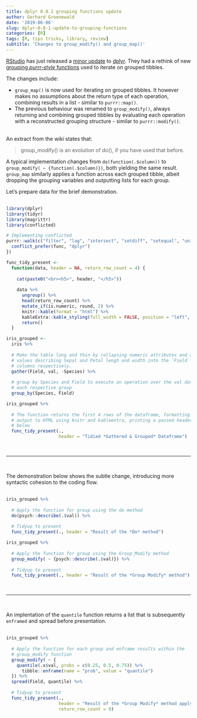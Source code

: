 ```yaml
---
title: dplyr 0.8.1 grouping functions update
author: Gerhard Groenewald
date: '2019-06-06'
slug: dplyr-0-8-1-update-to-grouping-functions
categories: [R]
tags: [R, tips tricks, library, review]
subtitle: 'Changes to group_modify() and group_map()'
---
```


[RStudio](https://www.rstudio.com) has just released a [minor update](https://www.tidyverse.org/articles/2019/05/dplyr-0-8-1/) to [dplyr](https://dplyr.tidyverse.org).  They had a rethink of new [grouping *purrr-style* functions](https://dplyr.tidyverse.org/reference/group_map.html) used to iterate on grouped tibbles.

The changes include:

- `group_map()` is now used for iterating on grouped tibbles.  It however makes no assumptions about the return type of each operation, combining results in a list - similar to `purrr::map()`.
- The previous behaviour was renamed to `group_modify()`, always returning and combining grouped tibbles by evaluating each operation with a reconstructed grouping structure - similar to `purrr::modify()`.<br><br>

An extract from the wiki states that:

> group_modify() is an evolution of do(), if you have used that before.

A typical implementation changes from `do(function(.$column))` to `group_modify( ~ {function(.$column)})`, both yielding the same result.  `group_map` similarly applies a function across each grouped tibble, albeit dropping the grouping variables and outputting lists for each group.

Let's prepare data for the brief demonstration.<br><br>

```r
library(dplyr)
library(tidyr)
library(magrittr)
library(conflicted)

# Implementing conflicted
purrr::walk(c("filter", "lag", "intersect", "setdiff", "setequal", "union"), function(func) {
  conflict_prefer(func, "dplyr")
})
```

```r
func_tidy_present <-
  function(data, header = NA, return_row_count = 4) {
    
    cat(paste0("<br><h5>", header, "</h5>"))
    
    data %>% 
      ungroup() %>%
      head(return_row_count) %>% 
      mutate_if(is.numeric, round, 2) %>% 
      knitr::kable(format = "html") %>%
      kableExtra::kable_styling(full_width = FALSE, position = "left", font_size = 12) %>% 
      return()
  }
```

```r
iris_grouped <-
  iris %>% 
  
  # Make the table long and thin by collapsing numeric attributes and associated
  # values describing Sepal and Petal lengh and width into the `Field` and `val`
  # columns respectively.
  gather(Field, val, -Species) %>% 
  
  # group by Species and Field to execute an operation over the val data for
  # each respective group
  group_by(Species, Field)

iris_grouped %>%
  
  # The function returns the first 4 rows of the dataframe, formatting the
  # output to HTML using knitr and kableextra, printing a passed header as shown
  # below
  func_tidy_present(., 
                    header = "Tidied *Gathered & Grouped* Dataframe")
```

<br><hr><br>

The demonstration below shows the subtle change, introducing more syntactic cohesion to the coding flow.<br><br>

```r
iris_grouped %>%
  
  # Apply the function for group using the do method
  do(psych::describe(.$val)) %>%
  
  # Tidyup to present
  func_tidy_present(., header = "Result of the *Do* method")

iris_grouped %>% 
  
  # Apply the function for group using the Group_Modify method
  group_modify( ~ {psych::describe(.$val)}) %>% 
  
  # Tidyup to present
  func_tidy_present(., header = "Result of the *Group Modify* method")
```

<br><hr><br>

An implentation of the `quantile` function returns a list that is subsequently `enframed` and spread before presentation.<br><br>

```r
iris_grouped %>%
  
  # Apply the function for each group and enframe results within the
  # group_modify function
  group_modify( ~ {
    quantile(.x$val, probs = c(0.25, 0.5, 0.75)) %>%
      tibble::enframe(name = "prob", value = "quantile")
  }) %>%
  spread(Field, quantile) %>%
  
  # Tidyup to present
  func_tidy_present(.,
                    header = "Result of the *Group Modify* method applying the *quantile* function",
                    return_row_count = 9)
```